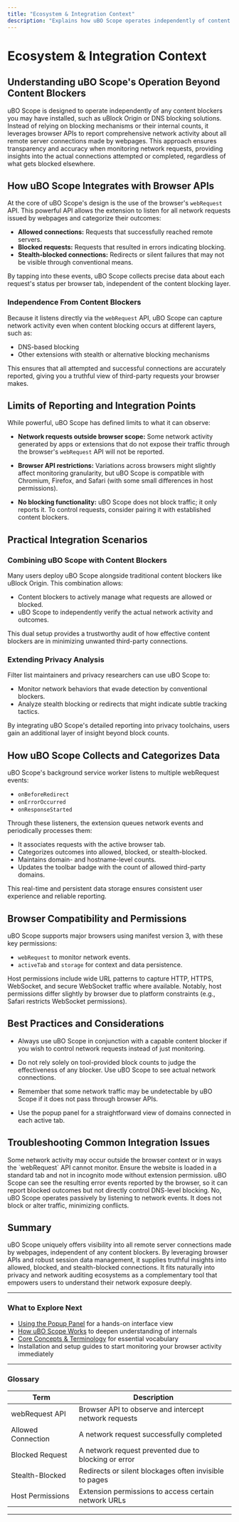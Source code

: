 ```yaml
---
title: "Ecosystem & Integration Context"
description: "Explains how uBO Scope operates independently of content blockers (e.g., uBlock Origin, DNS blocking), leveraging browser APIs to report network activity beyond just block counts. Clarifies the limits and integration points for extending or combining with other privacy tools."
---
```


# Ecosystem & Integration Context

## Understanding uBO Scope's Operation Beyond Content Blockers

uBO Scope is designed to operate independently of any content blockers you may have installed, such as uBlock Origin or DNS blocking solutions. Instead of relying on blocking mechanisms or their internal counts, it leverages browser APIs to report comprehensive network activity about all remote server connections made by webpages. This approach ensures transparency and accuracy when monitoring network requests, providing insights into the actual connections attempted or completed, regardless of what gets blocked elsewhere.

## How uBO Scope Integrates with Browser APIs

At the core of uBO Scope's design is the use of the browser's `webRequest` API. This powerful API allows the extension to listen for all network requests issued by webpages and categorize their outcomes:

- **Allowed connections:** Requests that successfully reached remote servers.
- **Blocked requests:** Requests that resulted in errors indicating blocking.
- **Stealth-blocked connections:** Redirects or silent failures that may not be visible through conventional means.

By tapping into these events, uBO Scope collects precise data about each request's status per browser tab, independent of the content blocking layer.

### Independence From Content Blockers

Because it listens directly via the `webRequest` API, uBO Scope can capture network activity even when content blocking occurs at different layers, such as:

- DNS-based blocking
- Other extensions with stealth or alternative blocking mechanisms

This ensures that all attempted and successful connections are accurately reported, giving you a truthful view of third-party requests your browser makes.

## Limits of Reporting and Integration Points

While powerful, uBO Scope has defined limits to what it can observe:

- **Network requests outside browser scope:** Some network activity generated by apps or extensions that do not expose their traffic through the browser's `webRequest` API will not be reported.

- **Browser API restrictions:** Variations across browsers might slightly affect monitoring granularity, but uBO Scope is compatible with Chromium, Firefox, and Safari (with some small differences in host permissions).

- **No blocking functionality:** uBO Scope does not block traffic; it only reports it. To control requests, consider pairing it with established content blockers.

## Practical Integration Scenarios

### Combining uBO Scope with Content Blockers

Many users deploy uBO Scope alongside traditional content blockers like uBlock Origin. This combination allows:

- Content blockers to actively manage what requests are allowed or blocked.
- uBO Scope to independently verify the actual network activity and outcomes.

This dual setup provides a trustworthy audit of how effective content blockers are in minimizing unwanted third-party connections.

### Extending Privacy Analysis

Filter list maintainers and privacy researchers can use uBO Scope to:

- Monitor network behaviors that evade detection by conventional blockers.
- Analyze stealth blocking or redirects that might indicate subtle tracking tactics.

By integrating uBO Scope's detailed reporting into privacy toolchains, users gain an additional layer of insight beyond block counts.

## How uBO Scope Collects and Categorizes Data

uBO Scope's background service worker listens to multiple webRequest events:

- `onBeforeRedirect`
- `onErrorOccurred`
- `onResponseStarted`

Through these listeners, the extension queues network events and periodically processes them:

- It associates requests with the active browser tab.
- Categorizes outcomes into allowed, blocked, or stealth-blocked.
- Maintains domain- and hostname-level counts.
- Updates the toolbar badge with the count of allowed third-party domains.

This real-time and persistent data storage ensures consistent user experience and reliable reporting.

## Browser Compatibility and Permissions

uBO Scope supports major browsers using manifest version 3, with these key permissions:

- `webRequest` to monitor network events.
- `activeTab` and `storage` for context and data persistence.

Host permissions include wide URL patterns to capture HTTP, HTTPS, WebSocket, and secure WebSocket traffic where available. Notably, host permissions differ slightly by browser due to platform constraints (e.g., Safari restricts WebSocket permissions).

## Best Practices and Considerations

- Always use uBO Scope in conjunction with a capable content blocker if you wish to control network requests instead of just monitoring.

- Do not rely solely on tool-provided block counts to judge the effectiveness of any blocker. Use uBO Scope to see actual network connections.

- Remember that some network traffic may be undetectable by uBO Scope if it does not pass through browser APIs.

- Use the popup panel for a straightforward view of domains connected in each active tab.

## Troubleshooting Common Integration Issues

<AccordionGroup title="Troubleshooting Common Integration Questions">
<Accordion title="Why doesn't uBO Scope show any data on some tabs?">
Some network activity may occur outside the browser context or in ways the `webRequest` API cannot monitor. Ensure the website is loaded in a standard tab and not in incognito mode without extension permission.
</Accordion>
<Accordion title="Can uBO Scope detect blocking by DNS-based filters?">
uBO Scope can see the resulting error events reported by the browser, so it can report blocked outcomes but not directly control DNS-level blocking.
</Accordion>
<Accordion title="Does uBO Scope interfere with other privacy or blocking extensions?">
No, uBO Scope operates passively by listening to network events. It does not block or alter traffic, minimizing conflicts.
</Accordion>
</AccordionGroup>

## Summary

uBO Scope uniquely offers visibility into all remote server connections made by webpages, independent of any content blockers. By leveraging browser APIs and robust session data management, it supplies truthful insights into allowed, blocked, and stealth-blocked connections. It fits naturally into privacy and network auditing ecosystems as a complementary tool that empowers users to understand their network exposure deeply.

---

### What to Explore Next

- [Using the Popup Panel](/overview/feature-glance/popup-overview) for a hands-on interface view
- [How uBO Scope Works](/overview/architecture-concepts/how-it-works) to deepen understanding of internals
- [Core Concepts & Terminology](/overview/architecture-concepts/core-terminology) for essential vocabulary
- Installation and setup guides to start monitoring your browser activity immediately


---

### Glossary

| Term                  | Description                                          |
|-----------------------|------------------------------------------------------|
| webRequest API        | Browser API to observe and intercept network requests|
| Allowed Connection     | A network request successfully completed             |
| Blocked Request        | A network request prevented due to blocking or error |
| Stealth-Blocked        | Redirects or silent blockages often invisible to pages|
| Host Permissions       | Extension permissions to access certain network URLs |

---